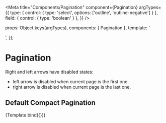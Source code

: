 
<Meta
  title="Components/Pagination"
  component={Pagination}
  argTypes={{
    type:    { control: { type: 'select', options: ['outline', 'outline-negative'] } },
    field:   { control: { type: 'boolean' } },
  }}
/>

  props: Object.keys(argTypes),
  components: { Pagination },
  template: '<div><Pagination :type="type" :field="field" :currentPage="currentPage" :totalPages="totalPages" :paginationItems="paginationItems" /></div>',
});

# Pagination

Right and left arrows have disabled states:
- left arrow is disabled when current page is the first one
- right arrow is disabled when current page is the last one.

## Default Compact Pagination

<Canvas>
  <Story
    name="Example"
    args={{
      currentPage: '1',
      totalPages: 'von 13 Seiten',
      paginationItems: [
        {
          icon: "ChevronLeft",
          label: "Previous Page",
          link: "#prev"
        },
        {
          icon: "ChevronRight",
          label: "Next Page",
          link: "#next"
        }
      ]
    }}
  >
    {Template.bind({})}
  </Story>
</Canvas>

<ArgsTable story="Example" />

